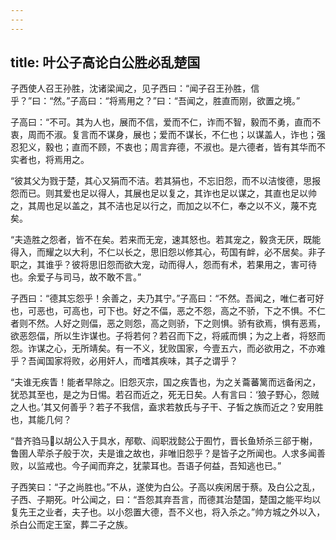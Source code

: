```yaml
---
---
---
```

title: 叶公子高论白公胜必乱楚国
---


子西使人召王孙胜，沈诸梁闻之，见子西曰：“闻子召王孙胜，信乎？”曰：“然。”子高曰：“将焉用之？”曰：“吾闻之，胜直而刚，欲置之境。”

子高曰：“不可。其为人也，展而不信，爱而不仁，诈而不智，毅而不勇，直而不衷，周而不淑。复言而不谋身，展也；爱而不谋长，不仁也；以谋盖人，诈也；强忍犯义，毅也；直而不顾，不衷也；周言弃德，不淑也。是六德者，皆有其华而不实者也，将焉用之。

“彼其父为戮于楚，其心又狷而不洁。若其狷也，不忘旧怨，而不以洁悛德，思报怨而已。则其爱也足以得人，其展也足以复之，其诈也足以谋之，其直也足以帅之，其周也足以盖之，其不洁也足以行之，而加之以不仁，奉之以不义，蔑不克矣。

“夫造胜之怨者，皆不在矣。若来而无宠，速其怒也。若其宠之，毅贪无厌，既能得入，而耀之以大利，不仁以长之，思旧怨以修其心，苟国有衅，必不居矣。非子职之，其谁乎？彼将思旧怨而欲大宠，动而得人，怨而有术，若果用之，害可待也。余爱子与司马，故不敢不言。”

子西曰：“德其忘怨乎！余善之，夫乃其宁。”子高曰：“不然。吾闻之，唯仁者可好也，可恶也，可高也，可下也。好之不偪，恶之不怨，高之不骄，下之不惧。不仁者则不然。人好之则偪，恶之则怨，高之则骄，下之则惧。骄有欲焉，惧有恶焉，欲恶怨偪，所以生诈谋也。子将若何？若召而下之，将戚而惧；为之上者，将怒而怨。诈谋之心，无所靖矣。有一不义，犹败国家，今壹五六，而必欲用之，不亦难乎？吾闻国家将败，必用奸人，而嗜其疾味，其子之谓乎？

“夫谁无疾眚！能者早除之。旧怨灭宗，国之疾眚也，为之关蘥蕃篱而远备闲之，犹恐其至也，是之为日惕。若召而近之，死无日矣。人有言曰：‘狼子野心，怨贼之人也。’其又何善乎？若子不我信，盍求若敖氏与子干、子皙之族而近之？安用胜也，其能几何？

“昔齐驺马以胡公入于具水，邴歜、阎职戕懿公于囿竹，晋长鱼矫杀三郤于榭，鲁圉人荦杀子般于次，夫是谁之故也，非唯旧怨乎？是皆子之所闻也。人求多闻善败，以监戒也。今子闻而弃之，犹蒙耳也。吾语子何益，吾知逃也已。”

子西笑曰：“子之尚胜也。”不从，遂使为白公。子高以疾闲居于蔡。及白公之乱，子西、子期死。叶公闻之，曰：“吾怨其弃吾言，而德其治楚国，楚国之能平均以复先王之业者，夫子也。以小怨置大德，吾不义也，将入杀之。”帅方城之外以入，杀白公而定王室，葬二子之族。

